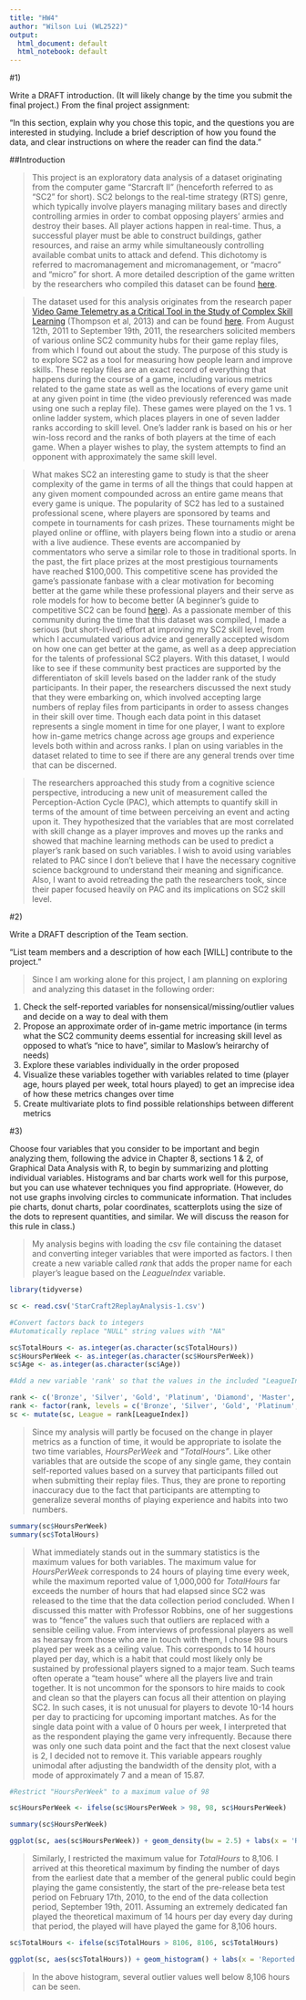 ```yaml
---
title: "HW4"
author: "Wilson Lui (WL2522)"
output:
  html_document: default
  html_notebook: default
---
```



#1)


Write a DRAFT introduction. (It will likely change by the time you submit the final project.) From the final project assignment: 

"In this section, explain why you chose this topic, and the questions you are interested in studying. Include a brief description of how you found the data, and clear instructions on where the reader can find the data."


##Introduction


> This project is an exploratory data analysis of a dataset originating from the computer game "Starcraft II" (henceforth referred to as "SC2" for short). SC2 belongs to the real-time strategy (RTS) genre, which typically involve players managing military bases and directly controlling armies in order to combat opposing players' armies and destroy their bases. All player actions happen in real-time. Thus, a successful player must be able to construct buildings, gather resources, and raise an army while simultaneously controlling available combat units to attack and defend. This dichotomy is referred to macromanagement and micromanagement, or "macro" and "micro" for short. A more detailed description of the game written by the researchers who compiled this dataset can be found [here](http://skillcraft.ca/about-the-project.html).


> The dataset used for this analysis originates from the research paper [Video Game Telemetry as a Critical Tool in the Study of Complex Skill Learning](http://journals.plos.org/plosone/article?id=10.1371/journal.pone.0075129#pone-0075129-g001) (Thompson et al, 2013) and can be found [here](http://summit.sfu.ca/item/13328). From August 12th, 2011 to September 19th, 2011, the researchers solicited members of various online SC2 community hubs for their game replay files, from which I found out about the study. The purpose of this study is to explore SC2 as a tool for measuring how people learn and improve skills. These replay files are an exact record of everything that happens during the course of a game, including various metrics related to the game state as well as the locations of every game unit at any given point in time (the video previously referenced was made using one such a replay file). These games were played on the 1 vs. 1 online ladder system, which places players in one of seven ladder ranks according to skill level. One's ladder rank is based on his or her win-loss record and the ranks of both players at the time of each game. When a player wishes to play, the system attempts to find an opponent with approximately the same skill level. 


> What makes SC2 an interesting game to study is that the sheer complexity of the game in terms of all the things that could happen at any given moment compounded across an entire game means that every game is unique. The popularity of SC2 has led to a sustained professional scene, where players are sponsored by teams and compete in tournaments for cash prizes. These tournaments might be played online or offline, with players being flown into a studio or arena with a live audience. These events are accompanied by commentators who serve a similar role to those in traditional sports. In the past, the firt place prizes at the most prestigious tournaments have reached $100,000. This competitive scene has provided the game's passionate fanbase with a clear motivation for becoming better at the game while these professional players and their serve as role models for how to become better (A beginner's guide to competitive SC2 can be found [here](https://www.youtube.com/watch?v=JSPRgL4D1no)). As a passionate member of this community during the time that this dataset was compiled, I made a serious (but short-lived) effort at improving my SC2 skill level, from which I accumulated various advice and generally accepted wisdom on how one can get better at the game, as well as a deep appreciation for the talents of professional SC2 players. With this dataset, I would like to see if these community best practices are supported by the differentiaton of skill levels based on the ladder rank of the study participants. In their paper, the researchers discussed the next study that they were embarking on, which involved accepting large numbers of replay files from participants in order to assess changes in their skill over time. Though each data point in this dataset represents a single moment in time for one player, I want to explore how in-game metrics change across age groups and experience levels both within and across ranks. I plan on using variables in the dataset related to time to see if there are any general trends over time that can be discerned.


> The researchers approached this study from a cognitive science perspective, introducing a new unit of measurement called the Perception-Action Cycle (PAC), which attempts to quantify skill in terms of the amount of time between perceiving an event and acting upon it. They hypothesized that the variables that are most correlated with skill change as a player improves and moves up the ranks and showed that machine learning methods can be used to predict a player's rank based on such variables. I wish to avoid using variables related to PAC since I don't believe that I have the necessary cognitive science background to understand their meaning and significance. Also, I want to avoid retreading the path the researchers took, since their paper focused heavily on PAC and its implications on SC2 skill level.


#2) 


Write a DRAFT description of the Team section.

"List team members and a description of how each [WILL] contribute to the project."


> Since I am working alone for this project, I am planning on exploring and analyzing this dataset in the following order:


1. Check the self-reported variables for nonsensical/missing/outlier values and decide on a way to deal with them
2. Propose an approximate order of in-game metric importance (in terms what the SC2 community deems essential for increasing skill level as opposed to what's "nice to have", similar to Maslow's heirarchy of needs)
3. Explore these variables individually in the order proposed
4. Visualize these variables together with variables related to time (player age, hours played per week, total hours played) to get an imprecise idea of how these metrics changes over time
5. Create multivariate plots to find possible relationships between different metrics


#3) 


Choose four variables that you consider to be important and begin analyzing them, following the advice in Chapter 8, sections 1 & 2, of Graphical Data Analysis with R, to begin by summarizing and plotting individual variables. Histograms and bar charts work well for this purpose, but you can use whatever techniques you find appropriate. (However, do not use graphs involving circles to communicate information. That includes pie charts, donut charts, polar coordinates, scatterplots using the size of the dots to represent quantities, and similar. We will discuss the reason for this rule in class.)


> My analysis begins with loading the csv file containing the dataset and converting integer variables that were imported as factors. I then create a new variable called *rank* that adds the proper name for each player's league based on the *LeagueIndex* variable.


```r

library(tidyverse)

sc <- read.csv('StarCraft2ReplayAnalysis-1.csv')

#Convert factors back to integers
#Automatically replace "NULL" string values with "NA"

sc$TotalHours <- as.integer(as.character(sc$TotalHours))
sc$HoursPerWeek <- as.integer(as.character(sc$HoursPerWeek))
sc$Age <- as.integer(as.character(sc$Age))

#Add a new variable 'rank' so that the values in the included "LeagueIndex" variable are associated with the names of each league

rank <- c('Bronze', 'Silver', 'Gold', 'Platinum', 'Diamond', 'Master', 'GrandMaster', 'Professional')
rank <- factor(rank, levels = c('Bronze', 'Silver', 'Gold', 'Platinum', 'Diamond', 'Master', 'GrandMaster', 'Professional'))
sc <- mutate(sc, League = rank[LeagueIndex])

```


> Since my analysis will partly be focused on the change in player metrics as a function of time, it would be appropriate to isolate the two time variables, *HoursPerWeek* and *"*TotalHours*"*. Like other variables that are outside the scope of any single game, they contain self-reported values based on a survey that participants filled out when submitting their replay files. Thus, they are prone to reporting inaccuracy due to the fact that participants are attempting to generalize several months of playing experience and habits into two numbers. 


```r

summary(sc$HoursPerWeek)
summary(sc$TotalHours)

```


> What immediately stands out in the summary statistics is the maximum values for both variables. The maximum value for *HoursPerWeek* corresponds to 24 hours of playing time every week, while the maximum reported value of 1,000,000 for *TotalHours* far exceeds the number of hours that had elapsed since SC2 was released to the time that the data collection period concluded. When I discussed this matter with Professor Robbins, one of her suggestions was to "fence" the values such that outliers are replaced with a sensible ceiling value. From interviews of professional players as well as hearsay from those who are in touch with them, I chose 98 hours played per week as a ceiling value. This corresponds to 14 hours played per day, which is a habit that could most likely only be sustained by professional players signed to a major team. Such teams often operate a "team house" where all the players live and train together. It is not uncommon for the sponsors to hire maids to cook and clean so that the players can focus all their attention on playing SC2. In such cases, it is not unusual for players to devote 10-14 hours per day to practicing for upcoming important matches. As for the single data point with a value of 0 hours per week, I interpreted that as the respondent playing the game very infrequently. Because there was only one such data point and the fact that the next closest value is 2, I decided not to remove it. This variable appears roughly unimodal after adjusting the bandwidth of the density plot, with a mode of approximately 7 and a mean of 15.87. 


```r

#Restrict "HoursPerWeek" to a maximum value of 98

sc$HoursPerWeek <- ifelse(sc$HoursPerWeek > 98, 98, sc$HoursPerWeek)

summary(sc$HoursPerWeek)

ggplot(sc, aes(sc$HoursPerWeek)) + geom_density(bw = 2.5) + labs(x = 'Reported Hours Played Per Week') + scale_x_continuous(breaks = c(seq(0, 100, by = 5)))

```


> Similarly, I restricted the maximum value for *TotalHours* to 8,106. I arrived at this theoretical maximum by finding the number of days from the earliest date that a member of the general public could begin playing the game consistently, the start of the pre-release beta test period on February 17th, 2010, to the end of the data collection period, September 19th, 2011. Assuming an extremely dedicated fan played the theoretical maximum of 14 hours per day every day during that period, the played will have played the game for 8,106 hours.


```r

sc$TotalHours <- ifelse(sc$TotalHours > 8106, 8106, sc$TotalHours)

ggplot(sc, aes(sc$TotalHours)) + geom_histogram() + labs(x = 'Reported Total Number of Hours Played')

```


> In the above histogram, several outlier values well below 8,106 hours can be seen. 